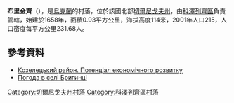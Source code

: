 {{coord|50|50|53|N|31|7|52|E|scale:100000|display=title}}

'''布里金齊'''（{{lang-uk|Бригинці}}），是[[烏克蘭|烏克蘭]]的村落，位於該國北部[[切爾尼戈夫州|切爾尼戈夫州]]，由[[科澤列齊區|科澤列齊區]]負責管轄，始建於1658年，面積0.93平方公里，海拔高度114米，2001年人口215，人口密度每平方公里231.68人。

==參考資料==
*[http://cg.gov.ua/web_docs/1/2014/03/docs/KOZELETS.PDF Козелецький район. Потенціал економічного розвитку] {{Wayback|url=http://cg.gov.ua/web_docs/1/2014/03/docs/KOZELETS.PDF |date=20151222113731 }}
* [http://weather.in.ua/ua/chernigovskaja/2018 Погода в селі Бригинці] {{Wayback|url=http://weather.in.ua/ua/chernigovskaja/2018 |date=20111220120257 }}

[[Category:切爾尼戈夫州村落|Category:切爾尼戈夫州村落]]
[[Category:科澤列齊區村落|Category:科澤列齊區村落]]


{{Chernihiv-geo-stub}}